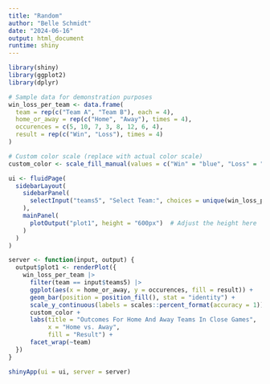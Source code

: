 ```yaml
---
title: "Random"
author: "Belle Schmidt"
date: "2024-06-16"
output: html_document
runtime: shiny
---
```


```r
library(shiny)
library(ggplot2)
library(dplyr)

# Sample data for demonstration purposes
win_loss_per_team <- data.frame(
  team = rep(c("Team A", "Team B"), each = 4),
  home_or_away = rep(c("Home", "Away"), times = 4),
  occurences = c(5, 10, 7, 3, 8, 12, 6, 4),
  result = rep(c("Win", "Loss"), times = 4)
)

# Custom color scale (replace with actual color scale)
custom_color <- scale_fill_manual(values = c("Win" = "blue", "Loss" = "red"))

ui <- fluidPage(
  sidebarLayout(
    sidebarPanel(
      selectInput("teams5", "Select Team:", choices = unique(win_loss_per_team$team))
    ),
    mainPanel(
      plotOutput("plot1", height = "600px")  # Adjust the height here
    )
  )
)

server <- function(input, output) {
  output$plot1 <- renderPlot({
    win_loss_per_team |> 
      filter(team == input$teams5) |>
      ggplot(aes(x = home_or_away, y = occurences, fill = result)) +
      geom_bar(position = position_fill(), stat = "identity") +
      scale_y_continuous(labels = scales::percent_format(accuracy = 1)) +
      custom_color +
      labs(title = "Outcomes For Home And Away Teams In Close Games",
           x = "Home vs. Away",
           fill = "Result") +
      facet_wrap(~team)
  })
}

shinyApp(ui = ui, server = server)
```

